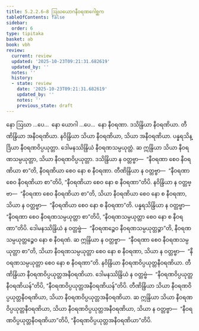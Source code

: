 ```yaml
---
title: 5.2.2.6–8 ဩဃယောဂနီဝရဏဂေါစ္ဆက
tableOfContents: false
sidebar:
  order: 6
type: tipitaka
basket: ab
book: vbh
review:
  current: review
  updated: '2025-10-23T09:21:31.682619'
  updated_by: ''
  notes: ''
  history:
  - state: review
    date: '2025-10-23T09:21:31.682619'
    updated_by: ''
    notes: ''
    previous_state: draft
---
```



<ReviewStatus review={frontmatter.review} showDetails={true} />

<HypothesisAnnotation frontmatter={frontmatter} />

<DynamicBreadcrumb />

<Paragraph number="922" book="vbh">
နော ဩဃာ …ပေ…  နော ယောဂါ …ပေ…  နော နီဝရဏာ. ဒသိန္ဒြိယာ နီဝရဏိယာ. တီဏိန္ဒြိယာ အနီဝရဏိယာ. နဝိန္ဒြိယာ သိယာ နီဝရဏိယာ, သိယာ အနီဝရဏိယာ. ပန္နရသိန္ဒြိယာ နီဝရဏဝိပ္ပယုတ္တာ. ဒေါမနဿိန္ဒြိယံ နီဝရဏသမ္ပယုတ္တံ. ဆ ဣန္ဒြိယာ သိယာ နီဝရဏသမ္ပယုတ္တာ, သိယာ နီဝရဏဝိပ္ပယုတ္တာ. ဒသိန္ဒြိယာ န ဝတ္တဗ္ဗာ—  “နီဝရဏာ စေဝ နီဝရဏိယာ စာ”တိ, နီဝရဏိယာ စေဝ နော စ နီဝရဏာ. တီဏိန္ဒြိယာ န ဝတ္တဗ္ဗာ—  “နီဝရဏာ စေဝ နီဝရဏိယာ စာ”တိပိ, “နီဝရဏိယာ စေဝ နော စ နီဝရဏာ”တိပိ. နဝိန္ဒြိယာ န ဝတ္တဗ္ဗာ—  “နီဝရဏာ စေဝ နီဝရဏိယာ စာ”တိ, သိယာ နီဝရဏိယာ စေဝ နော စ နီဝရဏာ, သိယာ န ဝတ္တဗ္ဗာ—  “နီဝရဏိယာ စေဝ နော စ နီဝရဏာ”တိ.
</Paragraph>

<Paragraph number="923" book="vbh">
ပန္နရသိန္ဒြိယာ န ဝတ္တဗ္ဗာ—  “နီဝရဏာ စေဝ နီဝရဏသမ္ပယုတ္တာ စာ”တိပိ, “နီဝရဏသမ္ပယုတ္တာ စေဝ နော စ နီဝရဏာ”တိပိ. ဒေါမနဿိန္ဒြိယံ န ဝတ္တဗ္ဗံ—  “နီဝရဏဉ္စေဝ နီဝရဏသမ္ပယုတ္တဉ္စာ”တိ, နီဝရဏသမ္ပယုတ္တဉ္စေဝ နော စ နီဝရဏံ. ဆ ဣန္ဒြိယာ န ဝတ္တဗ္ဗာ—  “နီဝရဏာ စေဝ နီဝရဏသမ္ပယုတ္တာ စာ”တိ, သိယာ နီဝရဏသမ္ပယုတ္တာ စေဝ နော စ နီဝရဏာ, သိယာ န ဝတ္တဗ္ဗာ—  “နီဝရဏသမ္ပယုတ္တာ စေဝ နော စ နီဝရဏာ”တိ.
</Paragraph>

<Paragraph number="924" book="vbh">
နဝိန္ဒြိယာ နီဝရဏဝိပ္ပယုတ္တနီဝရဏိယာ. တီဏိန္ဒြိယာ နီဝရဏဝိပ္ပယုတ္တအနီဝရဏိယာ. ဒေါမနဿိန္ဒြိယံ န ဝတ္တဗ္ဗံ—  “နီဝရဏဝိပ္ပယုတ္တနီဝရဏိယန်”တိပိ, “နီဝရဏဝိပ္ပယုတ္တအနီဝရဏိယန်”တိပိ. တီဏိန္ဒြိယာ သိယာ နီဝရဏဝိပ္ပယုတ္တနီဝရဏိယာ, သိယာ နီဝရဏဝိပ္ပယုတ္တအနီဝရဏိယာ. ဆ ဣန္ဒြိယာ သိယာ နီဝရဏဝိပ္ပယုတ္တနီဝရဏိယာ, သိယာ နီဝရဏဝိပ္ပယုတ္တအနီဝရဏိယာ, သိယာ န ဝတ္တဗ္ဗာ—  “နီဝရဏဝိပ္ပယုတ္တနီဝရဏိယာ”တိပိ, “နီဝရဏဝိပ္ပယုတ္တအနီဝရဏိယာ”တိပိ.
</Paragraph>